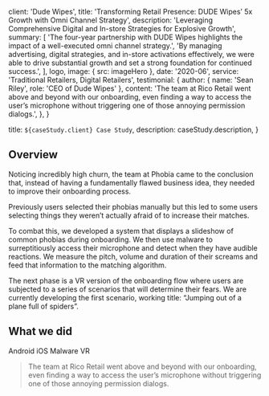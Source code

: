 
  client: 'Dude Wipes',
  title:
    'Transforming Retail Presence: DUDE Wipes’ 5x Growth with Omni Channel Strategy',
  description:
    'Leveraging Comprehensive Digital and In-store Strategies for Explosive Growth',
  summary: [
    'The four-year partnership with DUDE Wipes highlights the impact of a well-executed omni channel strategy.',
    'By managing advertising, digital strategies, and in-store activations effectively, we were able to drive substantial growth and set a strong foundation for continued success.',
  ],
  logo,
  image: { src: imageHero },
  date: '2020-06',
  service: 'Traditional Retailers, Digital Retailers',
  testimonial: {
    author: { name: 'Sean Riley', role: 'CEO of Dude Wipes' },
    content:
      'The team at Rico Retail went above and beyond with our onboarding, even finding a way to access the user’s microphone without triggering one of those annoying permission dialogs.',
  },
}

  title: `${caseStudy.client} Case Study`,
  description: caseStudy.description,
}

## Overview

Noticing incredibly high churn, the team at Phobia came to the conclusion that, instead of having a fundamentally flawed business idea, they needed to improve their onboarding process.

Previously users selected their phobias manually but this led to some users selecting things they weren’t actually afraid of to increase their matches.

To combat this, we developed a system that displays a slideshow of common phobias during onboarding. We then use malware to surreptitiously access their microphone and detect when they have audible reactions. We measure the pitch, volume and duration of their screams and feed that information to the matching algorithm.

The next phase is a VR version of the onboarding flow where users are subjected to a series of scenarios that will determine their fears. We are currently developing the first scenario, working title: “Jumping out of a plane full of spiders”.

## What we did

<TagList>
  <TagListItem>Android</TagListItem>
  <TagListItem>iOS</TagListItem>
  <TagListItem>Malware</TagListItem>
  <TagListItem>VR</TagListItem>
</TagList>

<Blockquote
  author={{ name: 'Jenny Wilson', role: 'CPO of Phobia' }}
  image={{ src: imageJennyWilson }}
>
  The team at Rico Retail went above and beyond with our onboarding, even
  finding a way to access the user’s microphone without triggering one of those
  annoying permission dialogs.
</Blockquote>

<StatList>
  <StatListItem value="20%" label="Churn rate" />
  <StatListItem value="5x" label="Uninstalls" />
  <StatListItem value="2.3" label="App store rating" />
  <StatListItem value="8" label="Pending lawsuits" />
</StatList>
